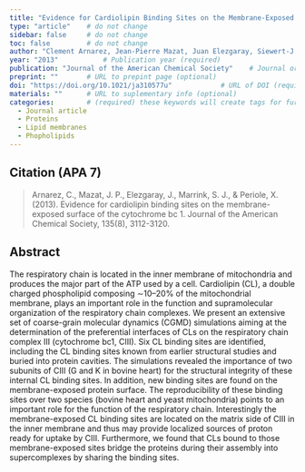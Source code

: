 ```yaml
---
title: "Evidence for Cardiolipin Binding Sites on the Membrane-Exposed Surface of the Cytochrome bc1"          # Paper title (required)
type: "article"    # do not change
sidebar: false     # do not change
toc: false         # do not change
author: "Clement Arnarez, Jean-Pierre Mazat, Juan Elezgaray, Siewert-J Marrink, and Xavier Periole"         # Paper authors (required)
year: "2013"           # Publication year (required)
publication: "Journal of the American Chemical Society"    # Journal or similar (required)
preprint: ""       # URL to prepint page (optional)  
doi: "https://doi.org/10.1021/ja310577u"            # URL of DOI (required)  
materials: ""      # URL to suplementary info (optional)
categories:        # (required) these keywords will create tags for further filtering. 
  - Journal article
  - Proteins
  - Lipid membranes
  - Phopholipids
---
```


<!-- 
The info below is just an example. 

Both fields are required and they have to be replaced with the respective info for each paper. 

Please notice the `> ` symbol before the citation, it gives it additional styling.  
-->

## Citation (APA 7)      

> Arnarez, C., Mazat, J. P., Elezgaray, J., Marrink, S. J., & Periole, X. (2013). Evidence for cardiolipin binding sites on the membrane-exposed surface of the cytochrome bc 1. Journal of the American Chemical Society, 135(8), 3112-3120.

## Abstract

The respiratory chain is located in the inner membrane of mitochondria and produces the major part of the ATP used by a cell. Cardiolipin (CL), a double charged phospholipid composing ∼10–20% of the mitochondrial membrane, plays an important role in the function and supramolecular organization of the respiratory chain complexes. We present an extensive set of coarse-grain molecular dynamics (CGMD) simulations aiming at the determination of the preferential interfaces of CLs on the respiratory chain complex III (cytochrome bc1, CIII). Six CL binding sites are identified, including the CL binding sites known from earlier structural studies and buried into protein cavities. The simulations revealed the importance of two subunits of CIII (G and K in bovine heart) for the structural integrity of these internal CL binding sites. In addition, new binding sites are found on the membrane-exposed protein surface. The reproducibility of these binding sites over two species (bovine heart and yeast mitochondria) points to an important role for the function of the respiratory chain. Interestingly the membrane-exposed CL binding sites are located on the matrix side of CIII in the inner membrane and thus may provide localized sources of proton ready for uptake by CIII. Furthermore, we found that CLs bound to those membrane-exposed sites bridge the proteins during their assembly into supercomplexes by sharing the binding sites.